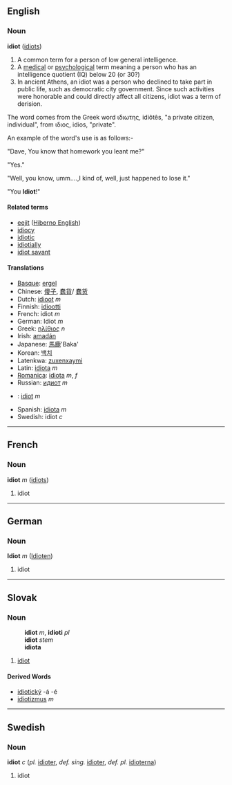==English==
===Noun===
'''idiot''' ([[idiots]])

#  A common term for a person of low general intelligence.
#  A [[medical]] or [[psychological]] term meaning a person who has an intelligence quotient (IQ) below 20 (or 30?)
# In ancient Athens, an idiot was a person who declined to take part in public life, such as democratic city government. Since such activities were honorable and could directly affect all citizens, idiot was a term of derision.

The word comes from the Greek word ιδιωτης, idiôtês, "a private citizen, individual", from ιδιος, idios, "private".

An example of the word's use is as follows:-

"Dave, You know that homework you leant me?"

"Yes."

"Well, you know, umm....,I kind of, well, just happened to lose it."

"You '''Idiot'''!"


====Related terms====
*[[eejit]] ([[Hiberno English]])
*[[idiocy]]
*[[idiotic]]
*[[idiotially]]
*[[idiot savant]]

====Translations====
*[[Basque]]: [[ergel]]
*Chinese: [[傻子]], [[蠢貨]]/ [[蠢货]]
*Dutch: [[idioot]] ''m''
*Finnish: [[idiootti]]
*French: idiot ''m''
*German: Idiot ''m''
*Greek: [[ηλίθιος]] ''n''
*Irish: [[amadán]]
*Japanese: [[馬鹿]]'Baka'
*Korean: [[백치]]
*Latenkwa: [[zuxenxaymi]]
*Latin: [[idiota]] ''m''
*[[Romanica]]: [[idiota]] ''m'', ''f''
*Russian: [[идиот]] ''m''
*{{sk}}: [[idiot#Slovak|idiot]] ''m''
*Spanish: [[idiota]] ''m''
*Swedish: idiot ''c''

----

==French==
===Noun===
'''idiot''' ''m'' ([[idiots]])

# idiot

----

==German==
===Noun===
'''Idiot''' ''m'' ([[Idioten]])

# idiot


----
==Slovak==
===Noun===
:'''idiot''' ''m'', '''idioti''' ''pl''
:'''idiot''' ''stem''
:'''idiota''' ''{{gensg}}''
:{{decpat}} {{chlap}}
# [[idiot#English|idiot]]
====Derived Words====
* [[idiotický]] -á -é
* [[idiotizmus]] ''m''
----

==Swedish==
===Noun===
'''idiot''' ''c'' (''pl.'' [[idioter]], ''def. sing.'' [[idioter]], ''def. pl.'' [[idioterna]])

# idiot